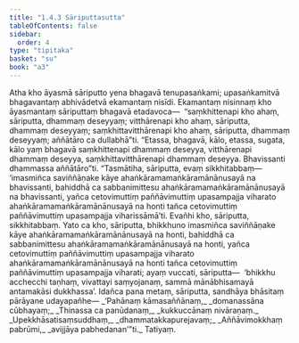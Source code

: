 ```yaml
---
title: "1.4.3 Sāriputtasutta"
tableOfContents: false
sidebar:
  order: 4
type: "tipitaka"
basket: "su"
book: "a3"
---
```



<DynamicBreadcrumb />

<Division number="33" book="a3" bookNo="15" page="132">

<Paragraph number="178" book="a3">
Atha kho āyasmā sāriputto yena bhagavā tenupasaṅkami; upasaṅkamitvā bhagavantaṃ abhivādetvā ekamantaṃ nisīdi. Ekamantaṃ nisinnaṃ kho āyasmantaṃ sāriputtaṃ bhagavā etadavoca—  “saṃkhittenapi kho ahaṃ, sāriputta, dhammaṃ deseyyaṃ; vitthārenapi kho ahaṃ, sāriputta, dhammaṃ deseyyaṃ; saṃkhittavitthārenapi kho ahaṃ, sāriputta, dhammaṃ deseyyaṃ; aññātāro ca dullabhā”ti. “Etassa, bhagavā, kālo, etassa, sugata, kālo yaṃ bhagavā saṃkhittenapi dhammaṃ deseyya, vitthārenapi dhammaṃ deseyya, saṃkhittavitthārenapi dhammaṃ deseyya. Bhavissanti dhammassa aññātāro”ti.
</Paragraph>

<Paragraph number="179" book="a3">
“Tasmātiha, sāriputta, evaṃ sikkhitabbaṃ—  ‘imasmiñca saviññāṇake kāye ahaṅkāramamaṅkāramānānusayā na bhavissanti, bahiddhā ca sabbanimittesu ahaṅkāramamaṅkāramānānusayā na bhavissanti, yañca cetovimuttiṃ paññāvimuttiṃ upasampajja viharato ahaṅkāramamaṅkāramānānusayā na honti tañca cetovimuttiṃ paññāvimuttiṃ upasampajja viharissāmā’ti. Evañhi kho, sāriputta, sikkhitabbaṃ.
</Paragraph>

<Paragraph number="180" book="a3">
Yato ca kho, sāriputta, bhikkhuno imasmiñca saviññāṇake kāye ahaṅkāramamaṅkāramānānusayā na honti, bahiddhā ca sabbanimittesu ahaṅkāramamaṅkāramānānusayā na honti, yañca cetovimuttiṃ paññāvimuttiṃ upasampajja viharato ahaṅkāramamaṅkāramānānusayā na honti tañca cetovimuttiṃ paññāvimuttiṃ upasampajja viharati; ayaṃ vuccati, sāriputta—  ‘bhikkhu acchecchi taṇhaṃ, vivattayi saṃyojanaṃ, sammā mānābhisamayā antamakāsi dukkhassa’. Idañca pana metaṃ, sāriputta, sandhāya bhāsitaṃ pārāyane udayapañhe—
</Paragraph>

<Paragraph number="181" type="verses" book="a3">
_‘Pahānaṃ kāmasaññānaṃ,_  
_domanassāna cūbhayaṃ;_  
_Thinassa ca panūdanaṃ,_  
_kukkuccānaṃ nivāraṇaṃ._  

</Paragraph>

<Paragraph number="182" type="verses" book="a3">
_Upekkhāsatisaṃsuddhaṃ,_  
_dhammatakkapurejavaṃ;_  
_Aññāvimokkhaṃ pabrūmi,_  
_avijjāya pabhedanan’”ti._  


</Paragraph>
</Division>

<Paragraph number="183" type="center" book="a3">
Tatiyaṃ.
</Paragraph>